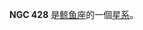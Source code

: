 {{NGCInfoBox|NGCID=NGC 428|發現者=弗里德里希·威廉·赫歇爾|發現日期=1786年12月20日|其他編號=UGC 763, MCG 0-4-36,ZWG 385.28|曆元=J2000.0|赤經=1時12分55.6秒
|赤緯=0°58'53"|星座=鲸鱼座|星體=星系|星等=11.3|表面亮度=13.8|藍等=11.9}}

'''NGC 428''' 是[[鲸鱼座|鲸鱼座]]的一個[[星系|星系]]。

{{NGCReference|428}}
{{Catalogs|NGC=428}}

{{Galaxy-stub}}